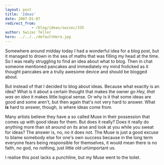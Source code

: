 ```yaml
---
layout: post
title: 'Ideas'
date: 2007-01-07
redirect_from: 
            - /blog/ideas/swizec/335
author: Swizec Teller
hero: ../../../defaultHero.jpg
---
```

Somewhere around midday today I had a wonderful idea for a blog post, but it managed to drown in the sea of maths that was filling my head at the time. So I was really struggling to find an idea about what to blog. Then in chat someone mentioned pancakes and immediately my mind frolicked as it thought pancakes are a trully awesome device and should be blogged about.

But instead of that I decided to blog about ideas. Because what exactly is an idea? What is it about a certain thought that makes the owner go _Hey, that was an idea_ it makes little logical sense. Or why is it that some ideas are good and some aren't, but then again that's not very hard to answer. What **is** hard to answer, though, is where ideas come from.

Many artists believe they have a so called Muse in their possession that comes up with good ideas for them. But does it really? Does it really do anything more than sit around on its arse and look at you while you sweat for ideas? The answer is, no, no it does not. The Muse is just a good excuse to blame somebody else for one's own success because in the long term everyone fears being responsible for themselves, it would mean there is no faith, no god, no nothing, just little old un\\important us.

I realise this post lacks a punchline, but my Muse went to the toilet.